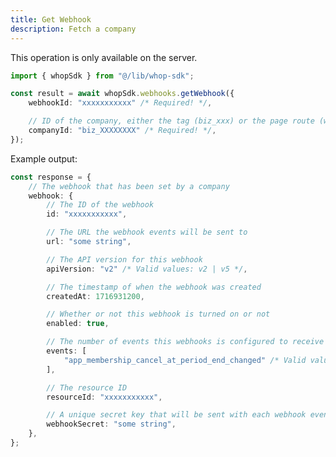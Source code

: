 ```yaml
---
title: Get Webhook
description: Fetch a company
---
```

<Note>This operation is only available on the server.</Note>
```typescript
import { whopSdk } from "@/lib/whop-sdk";

const result = await whopSdk.webhooks.getWebhook({
	webhookId: "xxxxxxxxxxx" /* Required! */,

	// ID of the company, either the tag (biz_xxx) or the page route (whop-dev)
	companyId: "biz_XXXXXXXX" /* Required! */,
});

```

Example output:

```typescript
const response = {
	// The webhook that has been set by a company
	webhook: {
		// The ID of the webhook
		id: "xxxxxxxxxxx",

		// The URL the webhook events will be sent to
		url: "some string",

		// The API version for this webhook
		apiVersion: "v2" /* Valid values: v2 | v5 */,

		// The timestamp of when the webhook was created
		createdAt: 1716931200,

		// Whether or not this webhook is turned on or not
		enabled: true,

		// The number of events this webhooks is configured to receive
		events: [
			"app_membership_cancel_at_period_end_changed" /* Valid values: app_membership_cancel_at_period_end_changed | app_membership_went_invalid | app_membership_went_valid | app_payment_failed | app_payment_pending | app_payment_succeeded | dispute_alert_created | dispute_created | dispute_updated | membership_cancel_at_period_end_changed | membership_experience_claimed | membership_metadata_updated | membership_went_invalid | membership_went_valid | payment_affiliate_reward_created | payment_failed | payment_pending | payment_succeeded | refund_created | refund_updated | resolution_created | resolution_decided | resolution_updated */,
		],

		// The resource ID
		resourceId: "xxxxxxxxxxx",

		// A unique secret key that will be sent with each webhook event
		webhookSecret: "some string",
	},
};

```
